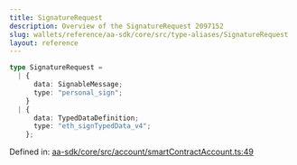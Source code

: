 ```yaml
---
title: SignatureRequest
description: Overview of the SignatureRequest 2097152
slug: wallets/reference/aa-sdk/core/src/type-aliases/SignatureRequest
layout: reference
---
```


```ts
type SignatureRequest =
  | {
      data: SignableMessage;
      type: "personal_sign";
    }
  | {
      data: TypedDataDefinition;
      type: "eth_signTypedData_v4";
    };
```

Defined in: [aa-sdk/core/src/account/smartContractAccount.ts:49](https://github.com/alchemyplatform/aa-sdk/blob/923a52171f7246172caf350853843e6680197da9/aa-sdk/core/src/account/smartContractAccount.ts#L49)
